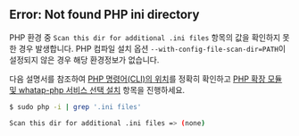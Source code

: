 ## Error: Not found PHP ini directory
<!-- .ini files -> .ini 파일의 항목? -->
<!-- Scan this dir for additional .ini files 표기 문제 -->
<!-- 내용 정리 및 수정 필요 -->

PHP 환경 중 `Scan this dir for additional .ini files` 항목의 값을 확인하지 못 한 경우 발생합니다. PHP 컴파일 설치 옵션 `--with-config-file-scan-dir=PATH`이 설정되지 않은 경우 해당 환경정보가 없습니다. 

다음 설명서를 참조하여 [PHP 명령어(CLI)의 위치](#check-php-cli-path)를 정확히 확인하고 [PHP 확장 모듈 및 whatap-php 서비스 선택 설치](#extension-modul-manual-setting) 항목을 진행하세요.

<!-- PHP 명령어의(CLI) 경로를 정확히 찾고, 'PHP 확장 모듈(PHP Extension module) 및 whata-php 서비스(Service) 수동 설정' 항목을 진행합니다.-->

<!--
* [PHP 명령어(CLI)의 위치](#php-명령어cli-경로-확인)를 정확히 확인하세요.
* [PHP 확장 모듈 및 whatap-php 서비스 선택 설치](#php-확장-모듈-및-whatap-php-서비스-수동-설정) 항목을 진행하세요.
-->

```bash
$ sudo php -i | grep '.ini files'

Scan this dir for additional .ini files => (none)
```